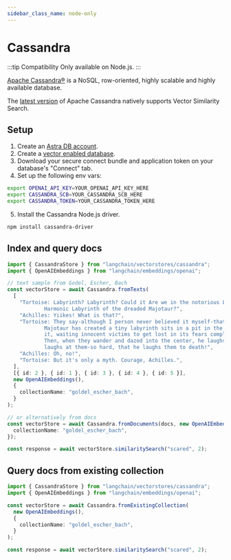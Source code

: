 ```yaml
---
sidebar_class_name: node-only
---
```


# Cassandra

:::tip Compatibility
Only available on Node.js.
:::


[Apache Cassandra®](https://cassandra.apache.org/_/index.html) is a NoSQL, row-oriented, highly scalable and highly available database.

The [latest version](https://cwiki.apache.org/confluence/display/CASSANDRA/CEP-30%3A+Approximate+Nearest+Neighbor(ANN)+Vector+Search+via+Storage-Attached+Indexes) of Apache Cassandra natively supports Vector Similarity Search.

## Setup
1. Create an [Astra DB account](https://astra.datastax.com/register).
2. Create a [vector enabled database](https://astra.datastax.com/createDatabase).
3. Download your secure connect bundle and application token on your database's "Connect" tab.
4. Set up the following env vars:

```bash
export OPENAI_API_KEY=YOUR_OPENAI_API_KEY_HERE
export CASSANDRA_SCB=YOUR_CASSANDRA_SCB_HERE
export CASSANDRA_TOKEN=YOUR_CASSANDRA_TOKEN_HERE
```

5. Install the Cassandra Node.js driver.

```bash npm2yarn
npm install cassandra-driver
```

## Index and query docs

```typescript
import { CassandraStore } from "langchain/vectorstores/cassandra";
import { OpenAIEmbeddings } from "langchain/embeddings/openai";

// text sample from Godel, Escher, Bach
const vectorStore = await Cassandra.fromTexts(
  [
    "Tortoise: Labyrinth? Labyrinth? Could it Are we in the notorious Little\
            Harmonic Labyrinth of the dreaded Majotaur?",
    "Achilles: Yiikes! What is that?",
    "Tortoise: They say-although I person never believed it myself-that an I\
            Majotaur has created a tiny labyrinth sits in a pit in the middle of\
            it, waiting innocent victims to get lost in its fears complexity.\
            Then, when they wander and dazed into the center, he laughs and\
            laughs at them-so hard, that he laughs them to death!",
    "Achilles: Oh, no!",
    "Tortoise: But it's only a myth. Courage, Achilles.",
  ],
  [{ id: 2 }, { id: 1 }, { id: 3 }, { id: 4 }, { id: 5 }],
  new OpenAIEmbeddings(),
  {
    collectionName: "goldel_escher_bach",
  }
);

// or alternatively from docs
const vectorStore = await Cassandra.fromDocuments(docs, new OpenAIEmbeddings(), {
  collectionName: "goldel_escher_bach",
});

const response = await vectorStore.similaritySearch("scared", 2);
```

## Query docs from existing collection

```typescript
import { CassandraStore } from "langchain/vectorstores/cassandra";
import { OpenAIEmbeddings } from "langchain/embeddings/openai";

const vectorStore = await Cassandra.fromExistingCollection(
  new OpenAIEmbeddings(),
  {
    collectionName: "goldel_escher_bach",
  }
);

const response = await vectorStore.similaritySearch("scared", 2);
```
